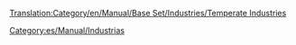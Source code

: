 [[Translation:Category/en/Manual/Base Set/Industries/Temperate Industries]]
[[Category:es/Manual/Industrias]]